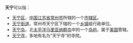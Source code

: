 '''天宁'''可以指：
*[[天宁区|天宁区]]，[[中华人民共和国|中国]][[江苏省|江苏省]][[常州市|常州市]]所辖的一个[[市辖区|市辖区]]。
*[[天宁街道|天宁街道]]，常州市天宁区下辖的一个[[乡镇|乡镇]]级行政单位。
*[[天宁岛|天宁岛]]，北[[太平洋|太平洋]][[马里亚纳群岛|马里亚纳群岛]]中的一个[[岛屿|岛屿]]，属于[[美国|美国]]管辖。
*[[天宁寺|天宁寺]]，多地有名为“天宁寺”的寺院。

{{disambig|T|Cat=二字地名消歧义}}